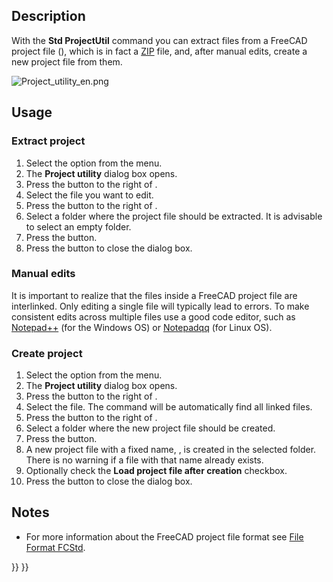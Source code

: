 <languages/>

{{Docnav
|[[Std_ExportDependencyGraph|ExportDependencyGraph]]
|[[Std_TextDocument|TextDocument]]
|[[Std_Tools_Menu|Std Tools Menu]]
|IconL=
|IconR=Std_TextDocument.svg
|IconC=Freecad.svg
}}

{{GuiCommand
|Name=Std ProjectUtil
|MenuLocation=Tools → Document utility...
|Workbenches=All
}}

==Description==

With the '''Std ProjectUtil''' command you can extract files from a FreeCAD project file ({{FileName|*.FCStd}}), which is in fact a [https://en.wikipedia.org/wiki/Zip_(file_format) ZIP] file, and, after manual edits, create a new project file from them.

[[Image:Project_utility_en.png]]
{{Caption|The Project utility dialog box}}

==Usage==

===Extract project===

# Select the {{MenuCommand|Tools → [[Image:Std_ProjectUtil.svg|16px]] Document utility...}} option from the menu.
# The '''Project utility''' dialog box opens.
# Press the {{Button|...}} button to the right of {{MenuCommand|Extract project → Source}}.
# Select the {{FileName|*.FCStd}} file you want to edit.
# Press the {{Button|...}} button to the right of {{MenuCommand|Extract project → Destination}}.
# Select a folder where the project file should be extracted. It is advisable to select an empty folder.
# Press the {{Button|Extract}} button.
# Press the {{Button|Close}} button to close the dialog box.

===Manual edits===

It is important to realize that the files inside a FreeCAD project file are interlinked. Only editing a single file will typically lead to errors. To make consistent edits across multiple files use a good code editor, such as [https://notepad-plus-plus.org/ Notepad++] (for the Windows OS) or [https://notepadqq.com/s/ Notepadqq] (for Linux OS).

===Create project===

# Select the {{MenuCommand|Tools → [[Image:Std_ProjectUtil.svg|16px]] Project utility...}} option from the menu.
# The '''Project utility''' dialog box opens.
# Press the {{Button|...}} button to the right of {{MenuCommand|Create project → Source}}.
# Select the {{FileName|Document.xml}} file. The command will be automatically find all linked files.
# Press the {{Button|...}} button to the right of {{MenuCommand|Create project → Destination}}.
# Select a folder where the new project file should be created.
# Press the {{Button|Create}} button.
# A new project file with a fixed name, {{FileName|project.fcstd}}, is created in the selected folder. There is no warning if a file with that name already exists.
# Optionally check the '''Load project file after creation''' checkbox.
# Press the {{Button|Close}} button to close the dialog box.

==Notes==

* For more information about the FreeCAD project file format see [[File_Format_FCStd|File Format FCStd]].


{{Docnav
|[[Std_ExportDependencyGraph|ExportDependencyGraph]]
|[[Std_TextDocument|TextDocument]]
|[[Std_Tools_Menu|Std Tools Menu]]
|IconL=
|IconR=Std_TextDocument.svg
|IconC=Freecad.svg
}}

{{Std_Base_navi{{#translation:}}}}
{{Userdocnavi{{#translation:}}}}